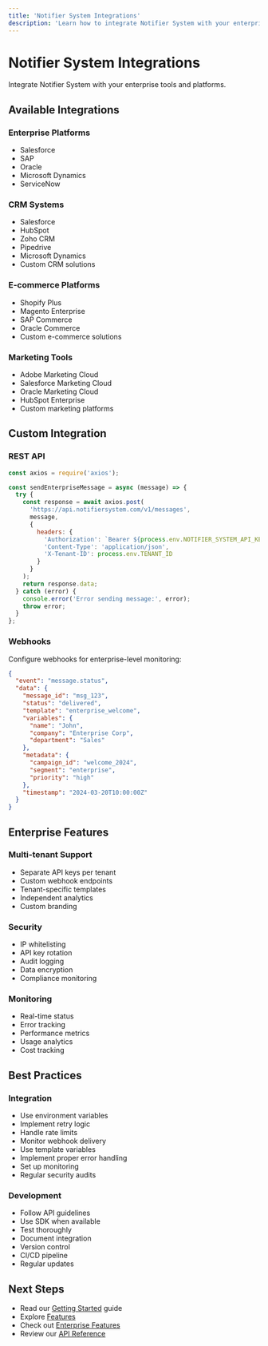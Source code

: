 ```yaml
---
title: 'Notifier System Integrations'
description: 'Learn how to integrate Notifier System with your enterprise applications'
---
```


# Notifier System Integrations

Integrate Notifier System with your enterprise tools and platforms.

## Available Integrations

### Enterprise Platforms
- Salesforce
- SAP
- Oracle
- Microsoft Dynamics
- ServiceNow

### CRM Systems
- Salesforce
- HubSpot
- Zoho CRM
- Pipedrive
- Microsoft Dynamics
- Custom CRM solutions

### E-commerce Platforms
- Shopify Plus
- Magento Enterprise
- SAP Commerce
- Oracle Commerce
- Custom e-commerce solutions

### Marketing Tools
- Adobe Marketing Cloud
- Salesforce Marketing Cloud
- Oracle Marketing Cloud
- HubSpot Enterprise
- Custom marketing platforms

## Custom Integration

### REST API
```javascript
const axios = require('axios');

const sendEnterpriseMessage = async (message) => {
  try {
    const response = await axios.post(
      'https://api.notifiersystem.com/v1/messages',
      message,
      {
        headers: {
          'Authorization': `Bearer ${process.env.NOTIFIER_SYSTEM_API_KEY}`,
          'Content-Type': 'application/json',
          'X-Tenant-ID': process.env.TENANT_ID
        }
      }
    );
    return response.data;
  } catch (error) {
    console.error('Error sending message:', error);
    throw error;
  }
};
```

### Webhooks
Configure webhooks for enterprise-level monitoring:

```json
{
  "event": "message.status",
  "data": {
    "message_id": "msg_123",
    "status": "delivered",
    "template": "enterprise_welcome",
    "variables": {
      "name": "John",
      "company": "Enterprise Corp",
      "department": "Sales"
    },
    "metadata": {
      "campaign_id": "welcome_2024",
      "segment": "enterprise",
      "priority": "high"
    },
    "timestamp": "2024-03-20T10:00:00Z"
  }
}
```

## Enterprise Features

### Multi-tenant Support
- Separate API keys per tenant
- Custom webhook endpoints
- Tenant-specific templates
- Independent analytics
- Custom branding

### Security
- IP whitelisting
- API key rotation
- Audit logging
- Data encryption
- Compliance monitoring

### Monitoring
- Real-time status
- Error tracking
- Performance metrics
- Usage analytics
- Cost tracking

## Best Practices

### Integration
- Use environment variables
- Implement retry logic
- Handle rate limits
- Monitor webhook delivery
- Use template variables
- Implement proper error handling
- Set up monitoring
- Regular security audits

### Development
- Follow API guidelines
- Use SDK when available
- Test thoroughly
- Document integration
- Version control
- CI/CD pipeline
- Regular updates

## Next Steps

- Read our [Getting Started](/guides/notifier-system/getting-started) guide
- Explore [Features](/guides/notifier-system/features)
- Check out [Enterprise Features](/guides/notifier-system/enterprise/security)
- Review our [API Reference](/api-reference/notifier-system) 